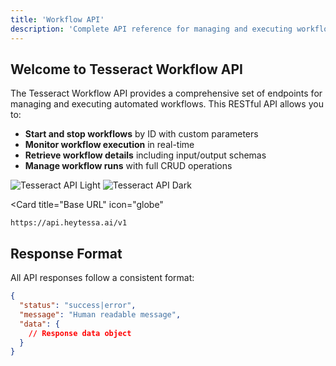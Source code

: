 ```yaml
---
title: 'Workflow API'
description: 'Complete API reference for managing and executing workflows'
---
```


## Welcome to Tesseract Workflow API

The Tesseract Workflow API provides a comprehensive set of endpoints for managing and executing automated workflows. This RESTful API allows you to:

- **Start and stop workflows** by ID with custom parameters
- **Monitor workflow execution** in real-time
- **Retrieve workflow details** including input/output schemas
- **Manage workflow runs** with full CRUD operations

<img
  className="block dark:hidden"
  src="/images/hero-light.png"
  alt="Tesseract API Light"
/>
<img
  className="hidden dark:block"
  src="/images/hero-dark.png"
  alt="Tesseract API Dark"
/>

<Card
  title="Base URL"
  icon="globe"
>
  `https://api.heytessa.ai/v1`
</Card>

## Response Format

All API responses follow a consistent format:

```json
{
  "status": "success|error",
  "message": "Human readable message",
  "data": {
    // Response data object
  }
}
```